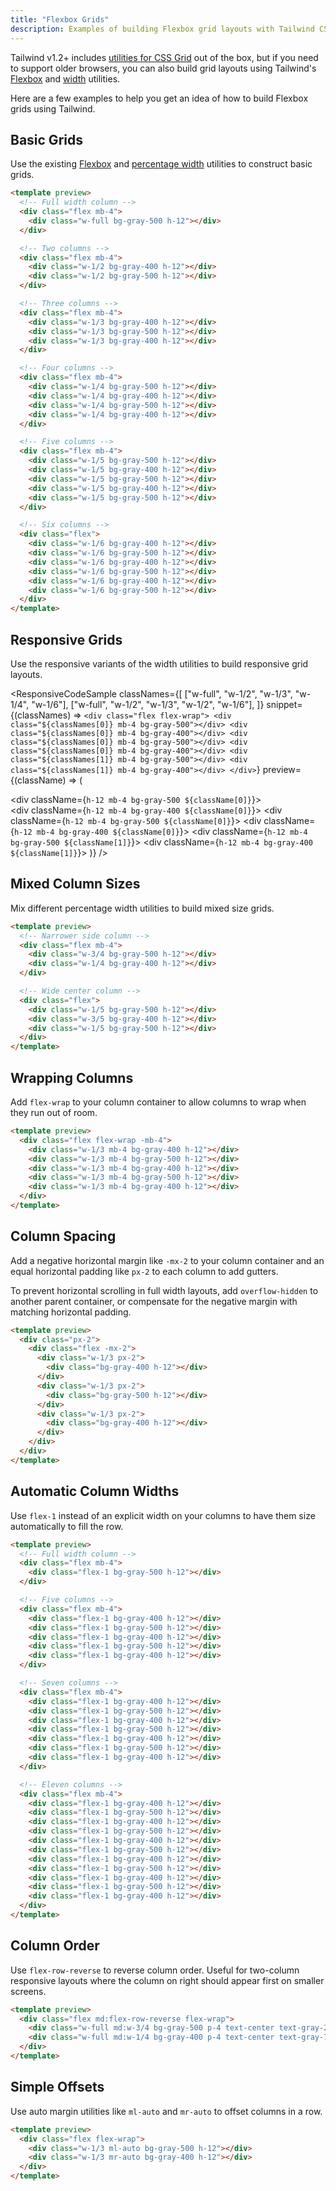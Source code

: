 ```yaml
---
title: "Flexbox Grids"
description: Examples of building Flexbox grid layouts with Tailwind CSS.
---
```



Tailwind v1.2+ includes [utilities for CSS Grid](/docs/grid-template-columns) out of the box, but if you need to support older browsers, you can also build grid layouts using Tailwind's [Flexbox](/docs/flexbox-display) and [width](/docs/width) utilities.

Here are a few examples to help you get an idea of how to build Flexbox grids using Tailwind.

## Basic Grids

Use the existing [Flexbox](/docs/flexbox-display) and [percentage width](/docs/width) utilities to construct basic grids.

```html
<template preview>
  <!-- Full width column -->
  <div class="flex mb-4">
    <div class="w-full bg-gray-500 h-12"></div>
  </div>

  <!-- Two columns -->
  <div class="flex mb-4">
    <div class="w-1/2 bg-gray-400 h-12"></div>
    <div class="w-1/2 bg-gray-500 h-12"></div>
  </div>

  <!-- Three columns -->
  <div class="flex mb-4">
    <div class="w-1/3 bg-gray-400 h-12"></div>
    <div class="w-1/3 bg-gray-500 h-12"></div>
    <div class="w-1/3 bg-gray-400 h-12"></div>
  </div>

  <!-- Four columns -->
  <div class="flex mb-4">
    <div class="w-1/4 bg-gray-500 h-12"></div>
    <div class="w-1/4 bg-gray-400 h-12"></div>
    <div class="w-1/4 bg-gray-500 h-12"></div>
    <div class="w-1/4 bg-gray-400 h-12"></div>
  </div>

  <!-- Five columns -->
  <div class="flex mb-4">
    <div class="w-1/5 bg-gray-500 h-12"></div>
    <div class="w-1/5 bg-gray-400 h-12"></div>
    <div class="w-1/5 bg-gray-500 h-12"></div>
    <div class="w-1/5 bg-gray-400 h-12"></div>
    <div class="w-1/5 bg-gray-500 h-12"></div>
  </div>

  <!-- Six columns -->
  <div class="flex">
    <div class="w-1/6 bg-gray-400 h-12"></div>
    <div class="w-1/6 bg-gray-500 h-12"></div>
    <div class="w-1/6 bg-gray-400 h-12"></div>
    <div class="w-1/6 bg-gray-500 h-12"></div>
    <div class="w-1/6 bg-gray-400 h-12"></div>
    <div class="w-1/6 bg-gray-500 h-12"></div>
  </div>
</template>
```

## Responsive Grids

Use the responsive variants of the width utilities to build responsive grid layouts.

<ResponsiveCodeSample
  classNames={[
    ["w-full", "w-1/2", "w-1/3", "w-1/4", "w-1/6"],
    ["w-full", "w-1/2", "w-1/3", "w-1/2", "w-1/6"],
  ]}
  snippet={(classNames) => `
    <div class="flex flex-wrap">
      <div class="${classNames[0]} mb-4 bg-gray-500"></div>
      <div class="${classNames[0]} mb-4 bg-gray-400"></div>
      <div class="${classNames[0]} mb-4 bg-gray-500"></div>
      <div class="${classNames[0]} mb-4 bg-gray-400"></div>
      <div class="${classNames[1]} mb-4 bg-gray-500"></div>
      <div class="${classNames[1]} mb-4 bg-gray-400"></div>
    </div>
  `}
  preview={(className) => (
    <div className="flex flex-wrap">
      <div className={`h-12 mb-4 bg-gray-500 ${className[0]}`}></div>
      <div className={`h-12 mb-4 bg-gray-400 ${className[0]}`}></div>
      <div className={`h-12 mb-4 bg-gray-500 ${className[0]}`}></div>
      <div className={`h-12 mb-4 bg-gray-400 ${className[0]}`}></div>
      <div className={`h-12 mb-4 bg-gray-500 ${className[1]}`}></div>
      <div className={`h-12 mb-4 bg-gray-400 ${className[1]}`}></div>
    </div>
  )}
/>

## Mixed Column Sizes

Mix different percentage width utilities to build mixed size grids.

```html
<template preview>
  <!-- Narrower side column -->
  <div class="flex mb-4">
    <div class="w-3/4 bg-gray-500 h-12"></div>
    <div class="w-1/4 bg-gray-400 h-12"></div>
  </div>

  <!-- Wide center column -->
  <div class="flex">
    <div class="w-1/5 bg-gray-500 h-12"></div>
    <div class="w-3/5 bg-gray-400 h-12"></div>
    <div class="w-1/5 bg-gray-500 h-12"></div>
  </div>
</template>
```

## Wrapping Columns

Add `flex-wrap` to your column container to allow columns to wrap when they run out of room.

```html
<template preview>
  <div class="flex flex-wrap -mb-4">
    <div class="w-1/3 mb-4 bg-gray-400 h-12"></div>
    <div class="w-1/3 mb-4 bg-gray-500 h-12"></div>
    <div class="w-1/3 mb-4 bg-gray-400 h-12"></div>
    <div class="w-1/3 mb-4 bg-gray-500 h-12"></div>
    <div class="w-1/3 mb-4 bg-gray-400 h-12"></div>
  </div>
</template>
```

## Column Spacing

Add a negative horizontal margin like `-mx-2` to your column container and an equal horizontal padding like `px-2` to each column to add gutters.

To prevent horizontal scrolling in full width layouts, add `overflow-hidden` to another parent container, or compensate for the negative margin with matching horizontal padding.

```html
<template preview>
  <div class="px-2">
    <div class="flex -mx-2">
      <div class="w-1/3 px-2">
        <div class="bg-gray-400 h-12"></div>
      </div>
      <div class="w-1/3 px-2">
        <div class="bg-gray-500 h-12"></div>
      </div>
      <div class="w-1/3 px-2">
        <div class="bg-gray-400 h-12"></div>
      </div>
    </div>
  </div>
</template>
```

## Automatic Column Widths

Use `flex-1` instead of an explicit width on your columns to have them size automatically to fill the row.

```html
<template preview>
  <!-- Full width column -->
  <div class="flex mb-4">
    <div class="flex-1 bg-gray-500 h-12"></div>
  </div>

  <!-- Five columns -->
  <div class="flex mb-4">
    <div class="flex-1 bg-gray-400 h-12"></div>
    <div class="flex-1 bg-gray-500 h-12"></div>
    <div class="flex-1 bg-gray-400 h-12"></div>
    <div class="flex-1 bg-gray-500 h-12"></div>
    <div class="flex-1 bg-gray-400 h-12"></div>
  </div>

  <!-- Seven columns -->
  <div class="flex mb-4">
    <div class="flex-1 bg-gray-400 h-12"></div>
    <div class="flex-1 bg-gray-500 h-12"></div>
    <div class="flex-1 bg-gray-400 h-12"></div>
    <div class="flex-1 bg-gray-500 h-12"></div>
    <div class="flex-1 bg-gray-400 h-12"></div>
    <div class="flex-1 bg-gray-500 h-12"></div>
    <div class="flex-1 bg-gray-400 h-12"></div>
  </div>

  <!-- Eleven columns -->
  <div class="flex mb-4">
    <div class="flex-1 bg-gray-400 h-12"></div>
    <div class="flex-1 bg-gray-500 h-12"></div>
    <div class="flex-1 bg-gray-400 h-12"></div>
    <div class="flex-1 bg-gray-500 h-12"></div>
    <div class="flex-1 bg-gray-400 h-12"></div>
    <div class="flex-1 bg-gray-500 h-12"></div>
    <div class="flex-1 bg-gray-400 h-12"></div>
    <div class="flex-1 bg-gray-500 h-12"></div>
    <div class="flex-1 bg-gray-400 h-12"></div>
    <div class="flex-1 bg-gray-500 h-12"></div>
    <div class="flex-1 bg-gray-400 h-12"></div>
  </div>
</template>
```

## Column Order

Use `flex-row-reverse` to reverse column order. Useful for two-column responsive layouts where the column on right should appear first on smaller screens.

```html
<template preview>
  <div class="flex md:flex-row-reverse flex-wrap">
    <div class="w-full md:w-3/4 bg-gray-500 p-4 text-center text-gray-200">1</div>
    <div class="w-full md:w-1/4 bg-gray-400 p-4 text-center text-gray-700">2</div>
  </div>
</template>
```

## Simple Offsets

Use auto margin utilities like `ml-auto` and `mr-auto` to offset columns in a row.

```html
<template preview>
  <div class="flex flex-wrap">
    <div class="w-1/3 ml-auto bg-gray-500 h-12"></div>
    <div class="w-1/3 mr-auto bg-gray-400 h-12"></div>
  </div>
</template>
```
